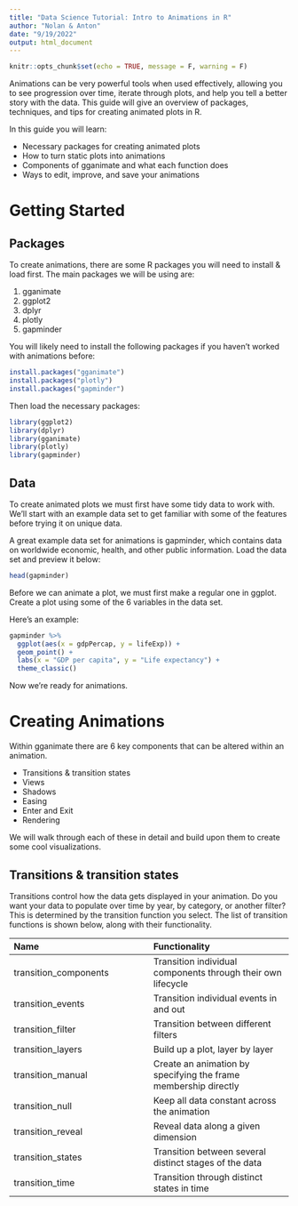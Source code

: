 ```yaml
---
title: "Data Science Tutorial: Intro to Animations in R"
author: "Nolan & Anton"
date: "9/19/2022"
output: html_document
---
```


```r
knitr::opts_chunk$set(echo = TRUE, message = F, warning = F)
```

Animations can be very powerful tools when used effectively, allowing you to see progression over time, iterate through plots, and help you tell a better story with the data. This guide will give an overview of packages, techniques, and tips for creating animated plots in R. 

In this guide you will learn:

- Necessary packages for creating animated plots
- How to turn static plots into animations
- Components of gganimate and what each function does
- Ways to edit, improve, and save your animations



# Getting Started

## Packages

To create animations, there are some R packages you will need to install & load first. The main packages we will be using are:

1. gganimate
2. ggplot2
3. dplyr
4. plotly
5. gapminder

You will likely need to install the following packages if you haven't worked with animations before:

```r
install.packages("gganimate")
install.packages("plotly")
install.packages("gapminder")
```

Then load the necessary packages:

```r
library(ggplot2)
library(dplyr)
library(gganimate)
library(plotly)
library(gapminder)
```


## Data

To create animated plots we must first have some tidy data to work with. We'll start with an example data set to get familiar with some of the features before trying it on unique data.

A great example data set for animations is gapminder, which contains data on worldwide economic, health, and other public information. Load the data set and preview it below:

```r
head(gapminder)
```

Before we can animate a plot, we must first make a regular one in ggplot. Create a plot using some of the 6 variables in the data set.

Here's an example:

```r
gapminder %>% 
  ggplot(aes(x = gdpPercap, y = lifeExp)) +
  geom_point() +
  labs(x = "GDP per capita", y = "Life expectancy") +
  theme_classic()
```

Now we're ready for animations.


# Creating Animations

Within gganimate there are 6 key components that can be altered within an animation.

- Transitions & transition states
- Views
- Shadows
- Easing
- Enter and Exit
- Rendering

We will walk through each of these in detail and build upon them to create some cool visualizations.



## Transitions & transition states

Transitions control how the data gets displayed in your animation. Do you want your data to populate over time by year, by category, or another filter? This is determined by the transition function you select. The list of transition functions is shown below, along with their functionality.

| Name        | Functionality |
|:-----------|:-----------|
| transition_components | Transition individual components through their own lifecycle |
| transition_events | Transition individual events in and out |
| transition_filter | Transition between different filters |
| transition_layers | Build up a plot, layer by layer |
| transition_manual | Create an animation by specifying the frame membership directly |
| transition_null | Keep all data constant across the animation |
| transition_reveal| Reveal data along a given dimension | 
| transition_states | Transition between several distinct stages of the data |
| transition_time | Transition through distinct states in time |


